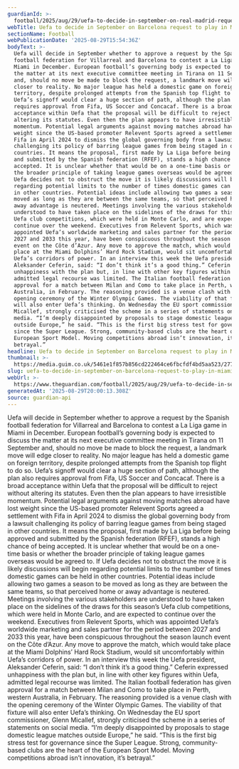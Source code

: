 ```yaml
---
guardianId: >-
  football/2025/aug/29/uefa-to-decide-in-september-on-real-madrid-request-to-play-in-miami
webTitle: Uefa to decide in September on Barcelona request to play in Miami
sectionName: Football
webPublicationDate: '2025-08-29T15:54:36Z'
bodyText: >-
  Uefa will decide in September whether to approve a request by the Spanish
  football federation for Villarreal and Barcelona to contest a La Liga game in
  Miami in December. European football’s governing body is expected to discuss
  the matter at its next executive committee meeting in Tirana on 11 September
  and, should no move be made to block the request, a landmark move will edge
  closer to reality. No major league has held a domestic game on foreign
  territory, despite prolonged attempts from the Spanish top flight to do so.
  Uefa’s signoff would clear a huge section of path, although the plan also
  requires approval from Fifa, US Soccer and Concacaf. There is a broad
  acceptance within Uefa that the proposal will be difficult to reject without
  altering its statutes. Even then the plan appears to have irresistible
  momentum. Potential legal arguments against moving matches abroad have lost
  weight since the US-based promoter Relevent Sports agreed a settlement with
  Fifa in April 2024 to dismiss the global governing body from a lawsuit
  challenging its policy of barring league games from being staged in other
  countries. It means the proposal, first made by La Liga before being approved
  and submitted by the Spanish federation (RFEF), stands a high chance of being
  accepted. It is unclear whether that would be on a one-time basis or whether
  the broader principle of taking league games overseas would be agreed to. If
  Uefa decides not to obstruct the move it is likely discussions will begin
  regarding potential limits to the number of times domestic games can be held
  in other countries. Potential ideas include allowing two games a season to be
  moved as long as they are between the same teams, so that perceived home or
  away advantage is neutered. Meetings involving the various stakeholders are
  understood to have taken place on the sidelines of the draws for this season’s
  Uefa club competitions, which were held in Monte Carlo, and are expected to
  continue over the weekend. Executives from Relevent Sports, which was
  appointed Uefa’s worldwide marketing and sales partner for the period between
  2027 and 2033 this year, have been conspicuous throughout the season launch
  event on the Côte d’Azur. Any move to approve the match, which would take
  place at the Miami Dolphins’ Hard Rock Stadium, would sit uncomfortably within
  Uefa’s corridors of power. In an interview this week the Uefa president,
  Aleksander Ceferin, said: “I don’t think it’s a good thing.” Ceferin expressed
  unhappiness with the plan but, in line with other key figures within Uefa,
  admitted legal recourse was limited. The Italian football federation has given
  approval for a match between Milan and Como to take place in Perth, western
  Australia, in February. The reasoning provided is a venue clash with the
  opening ceremony of the Winter Olympic Games. The viability of that fixture
  will also enter Uefa’s thinking. On Wednesday the EU sport commissioner, Glenn
  Micallef, strongly criticised the scheme in a series of statements on social
  media. “I’m deeply disappointed by proposals to stage domestic league matches
  outside Europe,” he said. “This is the first big stress test for governance
  since the Super League. Strong, community-based clubs are the heart of the
  European Sport Model. Moving competitions abroad isn’t innovation, it’s
  betrayal.”
headline: Uefa to decide in September on Barcelona request to play in Miami
thumbnail: >-
  https://media.guim.co.uk/5461e1f857b856cd222464ce6fbcfdf4bd5aa523/277_284_2991_2392/500.jpg
slug: uefa-to-decide-in-september-on-barcelona-request-to-play-in-miami
webUrl: >-
  https://www.theguardian.com/football/2025/aug/29/uefa-to-decide-in-september-on-real-madrid-request-to-play-in-miami
generatedAt: '2025-08-29T20:00:13.308Z'
source: guardian-api
---
```

Uefa will decide in September whether to approve a request by the Spanish football federation for Villarreal and Barcelona to contest a La Liga game in Miami in December. European football’s governing body is expected to discuss the matter at its next executive committee meeting in Tirana on 11 September and, should no move be made to block the request, a landmark move will edge closer to reality. No major league has held a domestic game on foreign territory, despite prolonged attempts from the Spanish top flight to do so. Uefa’s signoff would clear a huge section of path, although the plan also requires approval from Fifa, US Soccer and Concacaf. There is a broad acceptance within Uefa that the proposal will be difficult to reject without altering its statutes. Even then the plan appears to have irresistible momentum. Potential legal arguments against moving matches abroad have lost weight since the US-based promoter Relevent Sports agreed a settlement with Fifa in April 2024 to dismiss the global governing body from a lawsuit challenging its policy of barring league games from being staged in other countries. It means the proposal, first made by La Liga before being approved and submitted by the Spanish federation (RFEF), stands a high chance of being accepted. It is unclear whether that would be on a one-time basis or whether the broader principle of taking league games overseas would be agreed to. If Uefa decides not to obstruct the move it is likely discussions will begin regarding potential limits to the number of times domestic games can be held in other countries. Potential ideas include allowing two games a season to be moved as long as they are between the same teams, so that perceived home or away advantage is neutered. Meetings involving the various stakeholders are understood to have taken place on the sidelines of the draws for this season’s Uefa club competitions, which were held in Monte Carlo, and are expected to continue over the weekend. Executives from Relevent Sports, which was appointed Uefa’s worldwide marketing and sales partner for the period between 2027 and 2033 this year, have been conspicuous throughout the season launch event on the Côte d’Azur. Any move to approve the match, which would take place at the Miami Dolphins’ Hard Rock Stadium, would sit uncomfortably within Uefa’s corridors of power. In an interview this week the Uefa president, Aleksander Ceferin, said: “I don’t think it’s a good thing.” Ceferin expressed unhappiness with the plan but, in line with other key figures within Uefa, admitted legal recourse was limited. The Italian football federation has given approval for a match between Milan and Como to take place in Perth, western Australia, in February. The reasoning provided is a venue clash with the opening ceremony of the Winter Olympic Games. The viability of that fixture will also enter Uefa’s thinking. On Wednesday the EU sport commissioner, Glenn Micallef, strongly criticised the scheme in a series of statements on social media. “I’m deeply disappointed by proposals to stage domestic league matches outside Europe,” he said. “This is the first big stress test for governance since the Super League. Strong, community-based clubs are the heart of the European Sport Model. Moving competitions abroad isn’t innovation, it’s betrayal.”
